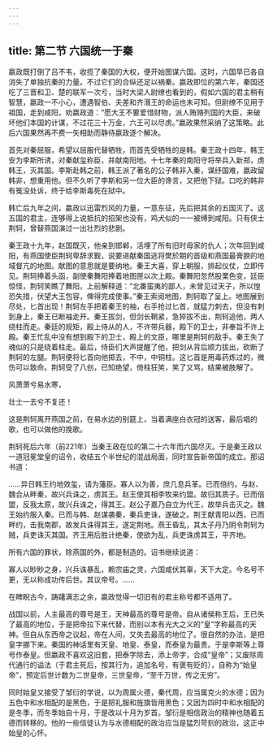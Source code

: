 ```yaml
---
---
---
```

title: 第二节 六国统一于秦
---




嬴政既打倒了吕不韦，收揽了秦国的大权，便开始图谋六国。这时，六国早已各自消失了单独抗秦的力量。不过它们的合纵还足以祸秦。嬴政即位的第六年，秦国还吃了三晋和卫、楚的联军一次亏，当时大梁人尉缭也看到的，假如六国的君主稍有智慧，嬴政一不小心，遭遇智伯、夫差和齐湣王的命运也未可知。但尉缭不见用于祖国，走到咸阳，劝嬴政道：“愿大王不要爱惜财物，派人贿赂列国的大臣，来破坏他们本国的计谋，不过花三十万金，六王可以尽虏。”嬴政果然采纳了这策略。此后六国果然再不费一矢相助而静待嬴政逐个解决。

首先对秦屈服，希望以屈服代替牺牲，而首先受牺牲的是韩。秦王政十四年，韩王安为李斯所诱，对秦献玺称臣，并献南阳地。十七年秦的南阳守将举兵入新郑，虏韩王，灭其国。李斯赴韩之前，韩王派了著名的公子韩非入秦，谋纾国难，嬴政留韩非，想重用他。但不久听了李斯和另一位大臣的谗言，又把他下狱。口吃的韩非有冤没处诉，终于给李斯毒死在狱中。

韩亡后九年之间，嬴政以迅雷烈风的力量，一意东征，先后把其余的五国灭了。这五国的君主，连够得上说抵抗的招架也没有，鸡犬似的一一被缚到咸阳。只有侠士荆轲，曾替燕国演过一出壮烈的悲剧。

秦王政十九年，赵国既灭，他亲到邯郸，活埋了所有旧时母家的仇人；次年回到咸阳，有燕国使臣荆轲卑辞求觐，说要进献秦国逃将樊於期的首级和燕国最膏腴的地域督亢的地图。献图的意思就是要纳地。秦王大喜，穿上朝服，排起仪仗，立即传见。荆轲捧着头函，副使秦舞阳捧着地图匣以次上殿。秦舞阳忽然股栗色变，廷臣惊怪，荆轲笑瞧了舞阳，上前解释道：“北番蛮夷的鄙人，未曾见过天子，所以惶恐失措，伏望大王包容，俾得完成使事。”秦王索阅地图，荆轲取了呈上。地图展到尽处，匕首出现！荆轲左手把着秦王的袖，右手抢过匕首，就猛力刺去，但没有刺到身上，秦王已断袖走开。秦王拔剑，但剑长鞘紧，急猝拔不出，荆轲追他，两人绕柱而走。秦廷的规矩，殿上侍从的人，不许带兵器，殿下的卫士，非奉旨不许上殿。秦王忙乱中没有想到殿下的卫士，殿上的文臣，哪里是荆轲的敌手。秦王失了魂似的只是绕着柱走。最后，侍臣们大声提醒了他，把剑从背后顺力拔出，砍断了荆轲的左腿。荆轲便将匕首向他掷去，不中，中铜柱。这匕首是用毒药炼过的，微伤可以致命。荆轲受了八创，已知绝望，倚柱狂笑，笑了又骂，结果被肢解了。

风萧萧兮易水寒，

壮士一去兮不复还！



这是荆轲离开燕国之前，在易水边的别筵上，当着满座白衣冠的送客，最后唱的歌，也可以做他的挽歌。

荆轲死后六年（前221年）当秦王政在位的第二十六年而六国尽灭。于是秦王政以一道冠冕堂皇的诏令，收结五个半世纪的混战局面，同时宣告新帝国的成立。那诏书道：

……异日韩王约地效玺，请为藩臣。寡人以为善，庶几息兵革。已而倍约，与赵、魏合从畔秦，故兴兵诛之，虏其王。赵王使其相李牧来约盟。故归其质子。已而倍盟，反我太原，故兴兵诛之，得其王。赵公子嘉乃自立为代王，故举兵击灭之。魏王始约服入秦。已而与韩、赵谋袭秦，秦兵吏诛，遂破之。荆王献青阳以西，已而畔约，击我南郡，故发兵诛得其王，遂定荆地。燕王昏乱，其太子丹乃阴令荆轲为贼，兵吏诛灭其国。齐王用后胜计绝秦，使欲为乱，兵吏诛虏其王，平齐地。

所有六国的罪状，除燕国的外，都是制造的。诏书继续说道：

寡人以眇眇之身，兴兵诛暴乱，赖宗庙之灵，六国咸伏其辜，天下大定。今名号不更，无以称成功传后世。其议帝号。……

在睥睨古今，踌躇满志之余，嬴政觉得一切旧有的君主称号都不适用了。

战国以前，人主最高的尊号是王，天神最高的尊号是帝。自从诸侯称王后，王已失了最高的地位，于是把帝拉下来代替，而别以本有光大之义的“皇”字称最高的天神。但自从东西帝之议起，帝在人间，又失去最高的地位了。很自然的办法，是把皇字挪下来。秦国的神话里有天皇、地皇、泰皇，而泰皇为最贵。于是李斯等上尊号作泰皇。但嬴政不喜欢这旧套，把泰字除去，添上帝字，合成“皇帝”；又废除周代通行的谥法（于君主死后，按其行为，追加名号，有褒有贬的），自称为“始皇帝”，预定后世计数为二世皇帝，三世皇帝，“至千万世，传之无穷”。

同时始皇又接受了邹衍的学说，以为周属火德，秦代周，应当属克火的水德；因为五色中和水相配的是黑色，于是把礼服和旌旗皆用黑色；又因为四时中和水相配的是冬季，而冬季始自十月，于是改以十月为岁首。邹衍是相信政治的精神也随着五德而转移的。他的一些信徒认为与水德相配的政治应当是猛烈苛刻的政治，这正中始皇的心怀。